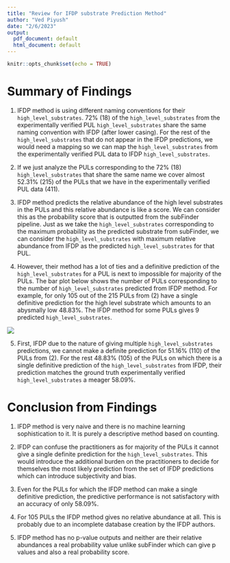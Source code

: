 ```yaml
---
title: "Review for IFDP substrate Prediction Method"
author: "Ved Piyush"
date: "2/6/2023"
output:
  pdf_document: default
  html_document: default
---
```


```r
knitr::opts_chunk$set(echo = TRUE)
```

# Summary of Findings

1. IFDP method is using different naming conventions for their `high_level_substrates`. $72\%$ (18) of the `high_level_substrates` from the experimentally verified PUL `high_level_substrates` share the same naming convention with IFDP (after lower casing).  For the rest of the `high_level_substrates` that do not appear in the IFDP predictions, we would need a mapping so we can map the `high_level_substrates` from the experimentally verified PUL data to IFDP `high_level_substrates`. 

2. If we just analyze the PULs corresponding to the $72\%$ (18) `high_level_substrates` that share the same name we cover almost $52.31\%$ (215) of the PULs that we have in the experimentally verified PUL data (411). 

3. IFDP method predicts the relative abundance of the high level substrates in the PULs and this relative abundance is like a score. We can consider this as the probability score that is outputted from the subFinder pipeline. Just as we take the `high_level_substrates` corresponding to the maximum probability as the predicted substrate from subFinder, we can consider the `high_level_substrates` with maximum relative abundance from IFDP as the predicted `high_level_substrates` for that PUL.

4. However, their method has a lot of ties and a definitive prediction of the `high_level_substrates` for a PUL is next to impossible for majority of the PULs. The bar plot below shows the number of PULs corresponding to the number of `high_level_substrates` predicted from IFDP method. For example, for only 105 out of the 215 PULs from (2) have a single definitive prediction for the high level substrate which amounts to an abysmally low $48.83\%$. The IFDP method for some PULs gives 9 predicted `high_level_substrates`. 

![](histogram_ifdp.PNG)

5. First, IFDP due to the nature of giving multiple `high_level_substrates` predictions, we cannot make a definite prediction for $51.16\%$ (110) of the PULs from (2). For the rest $48.83\%$ (105) of the PULs on which there is a single definitive prediction of the `high_level_substrates` from IFDP, their prediction matches the ground truth experimentally verified `high_level_substrates` a meager $58.09\%$. 

# Conclusion from Findings

1. IFDP method is very naive and there is no machine learning sophistication to it. It is purely a descriptive method based on counting. 

2. IFDP can confuse the practitioners as for majority of the PULs it cannot give a single definite prediction for the `high_level_substrates`. This would introduce the additional burden on the practitioners to decide for themselves the most likely prediction from the set of IFDP predictions which can introduce subjectivity and bias. 

3. Even for the PULs for which the IFDP method can make a single definitive prediction, the predictive performance is not satisfactory with an accuracy of only $58.09\%$. 

4. For 105 PULs the IFDP method gives no relative abundance at all. This is probably due to an incomplete database creation by the IFDP authors. 

5. IFDP method has no p-value outputs and neither are their relative abundances a real probability value unlike subFinder which can give p values and also a real probability score. 
